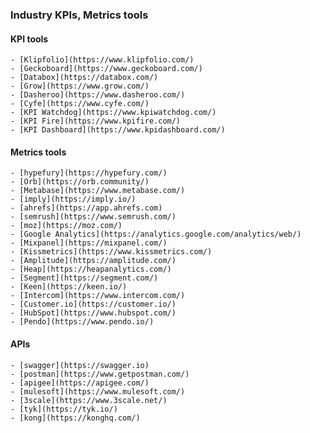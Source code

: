 ### Industry KPIs, Metrics tools


#### KPI tools

    - [Klipfolio](https://www.klipfolio.com/)
    - [Geckoboard](https://www.geckoboard.com/)
    - [Databox](https://databox.com/)
    - [Grow](https://www.grow.com/)
    - [Dasheroo](https://www.dasheroo.com/)
    - [Cyfe](https://www.cyfe.com/)
    - [KPI Watchdog](https://www.kpiwatchdog.com/)
    - [KPI Fire](https://www.kpifire.com/)
    - [KPI Dashboard](https://www.kpidashboard.com/)


#### Metrics tools

    - [hypefury](https://hypefury.com/)
    - [Orb](https://orb.community/)
    - [Metabase](https://www.metabase.com/)
    - [imply](https://imply.io/)
    - [ahrefs](https://app.ahrefs.com)
    - [semrush](https://www.semrush.com/)
    - [moz](https://moz.com/)
    - [Google Analytics](https://analytics.google.com/analytics/web/)
    - [Mixpanel](https://mixpanel.com/)
    - [Kissmetrics](https://www.kissmetrics.com/)
    - [Amplitude](https://amplitude.com/)
    - [Heap](https://heapanalytics.com/)
    - [Segment](https://segment.com/)
    - [Keen](https://keen.io/)
    - [Intercom](https://www.intercom.com/)
    - [Customer.io](https://customer.io/)
    - [HubSpot](https://www.hubspot.com/)
    - [Pendo](https://www.pendo.io/)

#### APIs

    - [swagger](https://swagger.io)
    - [postman](https://www.getpostman.com/)
    - [apigee](https://apigee.com/)
    - [mulesoft](https://www.mulesoft.com/)
    - [3scale](https://www.3scale.net/)
    - [tyk](https://tyk.io/)
    - [kong](https://konghq.com/)





